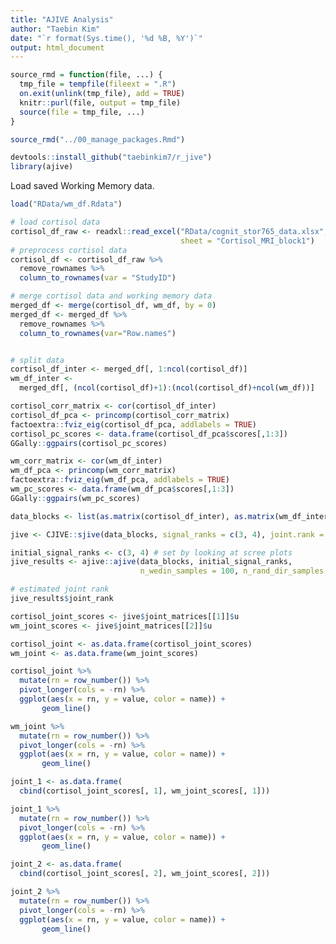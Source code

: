 ```yaml
---
title: "AJIVE Analysis"
author: "Taebin Kim"
date: "`r format(Sys.time(), '%d %B, %Y')`"
output: html_document
---
```


```r
source_rmd = function(file, ...) {
  tmp_file = tempfile(fileext = ".R")
  on.exit(unlink(tmp_file), add = TRUE)
  knitr::purl(file, output = tmp_file)
  source(file = tmp_file, ...)
}

source_rmd("../00_manage_packages.Rmd")
```

```r
devtools::install_github("taebinkim7/r_jive")
library(ajive)
```

Load saved Working Memory data.
```r
load("RData/wm_df.Rdata")
```

```r
# load cortisol data
cortisol_df_raw <- readxl::read_excel("RData/cognit_stor765_data.xlsx",
                                      sheet = "Cortisol_MRI_block1")
# preprocess cortisol data
cortisol_df <- cortisol_df_raw %>%
  remove_rownames %>%
  column_to_rownames(var = "StudyID")
```

```r
# merge cortisol data and working memory data
merged_df <- merge(cortisol_df, wm_df, by = 0)
merged_df <- merged_df %>%
  remove_rownames %>%
  column_to_rownames(var="Row.names")


# split data
cortisol_df_inter <- merged_df[, 1:ncol(cortisol_df)]
wm_df_inter <- 
  merged_df[, (ncol(cortisol_df)+1):(ncol(cortisol_df)+ncol(wm_df))]
```

```r
cortisol_corr_matrix <- cor(cortisol_df_inter)
cortisol_df_pca <- princomp(cortisol_corr_matrix)
factoextra::fviz_eig(cortisol_df_pca, addlabels = TRUE)
cortisol_pc_scores <- data.frame(cortisol_df_pca$scores[,1:3])
GGally::ggpairs(cortisol_pc_scores)
```

```r
wm_corr_matrix <- cor(wm_df_inter)
wm_df_pca <- princomp(wm_corr_matrix)
factoextra::fviz_eig(wm_df_pca, addlabels = TRUE)
wm_pc_scores <- data.frame(wm_df_pca$scores[,1:3])
GGally::ggpairs(wm_pc_scores)
```

```r
data_blocks <- list(as.matrix(cortisol_df_inter), as.matrix(wm_df_inter))

jive <- CJIVE::sjive(data_blocks, signal_ranks = c(3, 4), joint.rank = 2)
```

```r
initial_signal_ranks <- c(3, 4) # set by looking at scree plots
jive_results <- ajive::ajive(data_blocks, initial_signal_ranks, 
                             n_wedin_samples = 100, n_rand_dir_samples = 100)

# estimated joint rank
jive_results$joint_rank
```

```r
cortisol_joint_scores <- jive$joint_matrices[[1]]$u
wm_joint_scores <- jive$joint_matrices[[2]]$u

cortisol_joint <- as.data.frame(cortisol_joint_scores)
wm_joint <- as.data.frame(wm_joint_scores)

cortisol_joint %>%
  mutate(rn = row_number()) %>% 
  pivot_longer(cols = -rn) %>%
  ggplot(aes(x = rn, y = value, color = name)) + 
       geom_line()

wm_joint %>%
  mutate(rn = row_number()) %>% 
  pivot_longer(cols = -rn) %>%
  ggplot(aes(x = rn, y = value, color = name)) + 
       geom_line()

joint_1 <- as.data.frame(
  cbind(cortisol_joint_scores[, 1], wm_joint_scores[, 1]))

joint_1 %>%
  mutate(rn = row_number()) %>% 
  pivot_longer(cols = -rn) %>%
  ggplot(aes(x = rn, y = value, color = name)) + 
       geom_line()

joint_2 <- as.data.frame(
  cbind(cortisol_joint_scores[, 2], wm_joint_scores[, 2]))

joint_2 %>%
  mutate(rn = row_number()) %>% 
  pivot_longer(cols = -rn) %>%
  ggplot(aes(x = rn, y = value, color = name)) + 
       geom_line()
```
